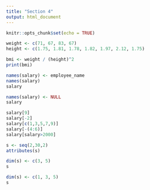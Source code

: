 ```yaml
---
title: "Section 4"
output: html_document
---
```


```r
knitr::opts_chunk$set(echo = TRUE)
```

```r
weight <- c(71, 67, 83, 67)
height <- c(1.75, 1.81, 1.78, 1.82, 1.97, 2.12, 1.75)

bmi <- weight / (height)^2
print(bmi)
```

```r
names(salary) <- employee_name
names(salary)
salary

names(salary) <- NULL
salary
```

```r
salary[9]
salary[-2]
salary[c(1,3,5,7,9)]
salary[-(4:6)]
salary[salary>2000]
```

```r
s <- seq(2,30,2)
attributes(s)

dim(s) <- c(3, 5)
s

dim(s) <- c(1, 3, 5)
s
```